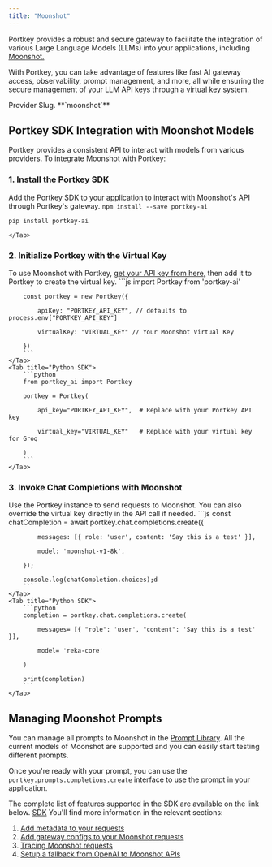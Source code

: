```yaml
---
title: "Moonshot"
---
```


Portkey provides a robust and secure gateway to facilitate the integration of various Large Language Models (LLMs) into your applications, including [Moonshot. ](https://moonshot.cn)

With Portkey, you can take advantage of features like fast AI gateway access, observability, prompt management, and more, all while ensuring the secure management of your LLM API keys through a [virtual key](/docs/product/ai-gateway/virtual-keys) system.

<Note>
Provider Slug. **`moonshot`**
</Note>

## Portkey SDK Integration with Moonshot Models

Portkey provides a consistent API to interact with models from various providers. To integrate Moonshot with Portkey:

### 1\. Install the Portkey SDK

Add the Portkey SDK to your application to interact with Moonshot's API through Portkey's gateway.
<Tabs>
    <Tab title="NodeJS">
        ```
        npm install --save portkey-ai
        ```
    </Tab>
    <Tab title="Python">

```
pip install portkey-ai
```
    </Tab>

  </Tabs>



### 2\. Initialize Portkey with the Virtual Key

To use Moonshot with Portkey, [get your API key from here,](https://moonshot.cn) then add it to Portkey to create the virtual key.
<Tabs>
    <Tab title="NodeJS SDK">
        ```js
        import Portkey from 'portkey-ai'


        const portkey = new Portkey({

            apiKey: "PORTKEY_API_KEY", // defaults to process.env["PORTKEY_API_KEY"]

            virtualKey: "VIRTUAL_KEY" // Your Moonshot Virtual Key

        })
        ```
    </Tab>
    <Tab title="Python SDK">
        ```python
        from portkey_ai import Portkey

        portkey = Portkey(

            api_key="PORTKEY_API_KEY",  # Replace with your Portkey API key

            virtual_key="VIRTUAL_KEY"   # Replace with your virtual key for Groq

        )
        ```
    </Tab>

  </Tabs>



### 3\. Invoke Chat Completions with Moonshot

Use the Portkey instance to send requests to Moonshot. You can also override the virtual key directly in the API call if needed.
<Tabs>
    <Tab title="NodeJS SDK">
        ```js
        const chatCompletion = await portkey.chat.completions.create({

            messages: [{ role: 'user', content: 'Say this is a test' }],

            model: 'moonshot-v1-8k',

        });

        console.log(chatCompletion.choices);d
        ```
    </Tab>
    <Tab title="Python SDK">
        ```python
        completion = portkey.chat.completions.create(

            messages= [{ "role": 'user', "content": 'Say this is a test' }],

            model= 'reka-core'

        )

        print(completion)
        ```
    </Tab>

  </Tabs>


## Managing Moonshot Prompts

You can manage all prompts to Moonshot in the [Prompt Library](/docs/product/prompt-library). All the current models of Moonshot are supported and you can easily start testing different prompts.

Once you're ready with your prompt, you can use the `portkey.prompts.completions.create` interface to use the prompt in your application.

The complete list of features supported in the SDK are available on the link below.
<Info>
[SDK](/docs/api-reference/portkey-sdk-client)
</Info>
You'll find more information in the relevant sections:

1. [Add metadata to your requests](/docs/product/observability/metadata)
2. [Add gateway configs to your Moonshot requests](/docs/product/ai-gateway/configs)
3. [Tracing Moonshot requests](/docs/product/observability/traces)
4. [Setup a fallback from OpenAI to Moonshot APIs](/docs/product/ai-gateway/fallbacks)
